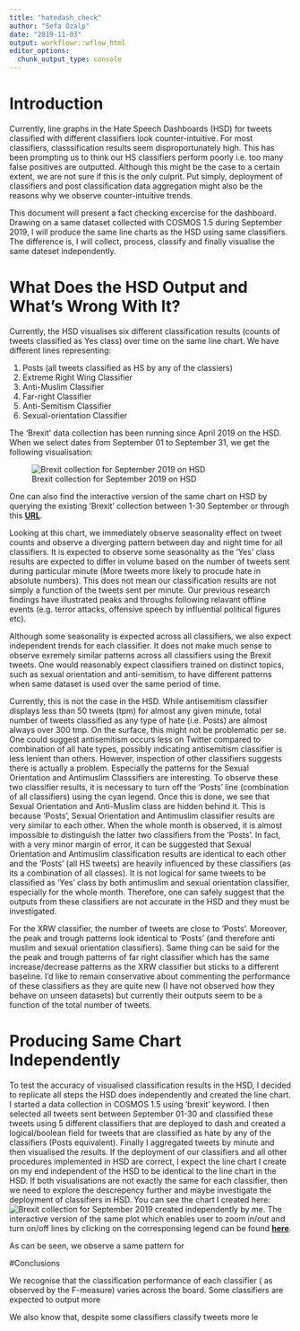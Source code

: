 ```yaml
---
title: "hatedash_check"
author: "Sefa Ozalp"
date: "2019-11-03"
output: workflowr::wflow_html
editor_options:
  chunk_output_type: console
---
```


# Introduction

Currently, line graphs in the Hate Speech Dashboards (HSD) for tweets classified with different classifiers look counter-intuitive. For most classifiers, classsification results seem disproportunately high. This has been prompting us to think our HS classifiers perform poorly i.e. too many false positives are outputted. Although this might be the case to a certain extent, we are not sure if this is the only culprit. Put simply, deployment of classifiers and post classification data aggregation might also be the reasons why we observe counter-intuitive trends.

This document will present a fact checking excercise for the dashboard. Drawing on a same dataset collected with COSMOS 1.5 during September 2019, I will produce the same line charts as the HSD using same classifiers. The difference is, I will collect, process, classify and finally visualise the same dateset independently. 


# What Does the HSD Output and What's Wrong With It?


Currently, the HSD visualises six different classification results (counts of tweets classified as Yes class) over time on the same line chart. We have different lines representing:

1. Posts (all tweets classified as HS by any of the classiers) 
2. Extreme Right Wing Classifier
3. Anti-Muslim Classifier
4. Far-right Classifier
5. Anti-Semitism Classifier
6. Sexual-orientation Classifier

The 'Brexit' data collection has been running since April 2019 on the HSD. When we select dates from September 01 to September 31, we get the following visualisation: 

![Brexit collection for September 2019 on HSD](assets/HSD_Brexit_Sep19.png)




One can also find the interactive version of the same chart on HSD by querying the existing 'Brexit' collection between 1-30 September or through this **[URL](http://hsapi-load-balancer-482031459.us-east-1.elb.amazonaws.com/1/2019-09-01%2000:00:00/2019-09-30%2021:00:00/line-chart)**. 


Looking at this chart, we immediately observe seasonality effect on tweet counts and observe a diverging pattern between day and night time for all classifiers. It is expected to observe some seasonality as the 'Yes' class results are expected to differ in volume based on the number of tweets sent during particular minute (More tweets more likely to procude hate in absolute numbers). This does not mean our classification results are not simply a function of the tweets sent per minute. Our previous research findings have illustrated peaks and throughs following relavant offline events (e.g. terror attacks, offensive speech by influential political figures etc). 


Although some seasonality is expected across all classifiers, we also expect independent trends for each classifier. It does not make much sense to observe exremely similar patterns across all classifiers using the Brexit tweets. One would reasonably expect classifiers trained on distinct topics, such as sexual orientation and anti-semitism, to have different patterns when same dataset is used over the same period of time. 


Currently, this is not the case in the HSD. While antisemitism classifier displays less than 50 tweets (tpm) for almost any given minute, total number of tweets classified as any type of hate (i.e. Posts) are almost always over 300 tmp. On the surface, this might not be problematic per se. One could suggest antisemitism occurs less on Twitter compared to combination of all hate types, possibly indicating antisemitism classifier is less lenient than others. However, inspection of other classifiers suggests there is actually a problem. Especially the patterns for the Sexual Orientation and Antimuslim Classsifiers are interesting. To observe these two classifier results, it is necessary to turn off the 'Posts' line (combination of all classifiers) using the cyan legend. Once this is done, we see that Sexual Orientation and Anti-Muslim class are hidden behind it. This is because 'Posts',  Sexual Orientation and Antimuslim classifier results are very similar to each other. When the whole month is observed, it is almost impossible to distinguish the latter two classifiers from the 'Posts'. In fact, with a very minor margin of error, it can be suggested that Sexual Orientation and Antimuslim classification results are identical to each other and the 'Posts' (all HS tweets) are heavily influenced by these classifiers (as its a combination of all classes). It is not logical for same tweets to be classified as 'Yes' class by both antimuslim and sexual orientation classifier, especially for the whole month. Therefore, one can safely suggest that the outputs from these classifiers are not accurate in the HSD and they must be investigated. 

For the XRW classifier, the number of tweets are close to 'Posts'. Moreover, the peak and trough patterns look identical to 'Posts' (and therefore anti muslim and sexual orientation classifiers). Same thing can be said for the the peak and trough patterns of far right classifier which has the same increase/decrease patterns as the XRW classifier but sticks to a different baseline. I'd like to remain conservative about commenting the performance of these classifiers as they are quite new (I have not observed how they behave on unseen datasets) but currently their outputs seem to be a function of the total number of tweets.   


# Producing Same Chart Independently

To test the accuracy of visualised classification results in the HSD, I decided to replicate all steps the HSD does independently and created the line chart. I started a data collection in COSMOS 1.5 using 'brexit' keyword. I then selected all tweets sent between September 01-30 and classified these tweets using 5 different classifiers that are deployed to dash and created a logical/boolean field for tweets that are classified as hate by any of the classifiers (Posts equivalent). Finally I aggregated tweets by minute and then visualised the results. If the deployment of our classifiers and all other procedures implemented in HSD are correct, I expect the line chart I create on my end independent of the HSD to be identical to the line chart in the HSD. If both visualisations are not exactly the same for each classifier, then we need to explore the descrepency further and maybe investigate the deployment of classifiers in HSD. You can see the chart I created here: ![Brexit collection for September 2019 created independently by me](assets/Sefa_brexit_Sep2019.png). The interactive version of the same plot which enables user to zoom in/out and turn on/off lines by clicking on the corresponsing legend can be found **[here](https://sefabey.github.io/hatelab_website/docs/dynamic_brexit_sep19.html)**. 

As can be seen, we observe a same pattern for 




#Conclusions

We recognise that the classification performance of each classifier ( as observed by the F-measure) varies across the board. Some classifiers are expected to output more 

We also know that, despite some classifiers classify tweets more le 
